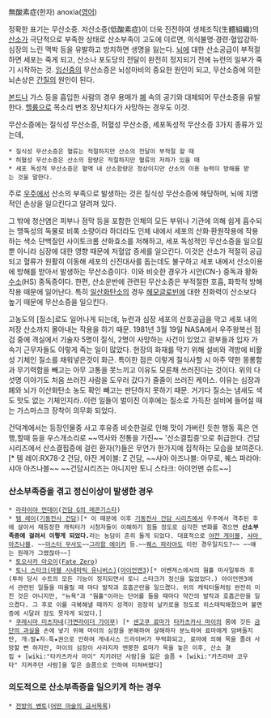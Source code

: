 無酸素症(한자)
anoxia([[영어]])

정확한 표기는 무산소증. 저산소증(低酸素症)이 더욱 진전하여 생체조직(生體組織)의 [[산소]]가 극단적으로 부족한 상태로 산소부족이 고도에 이르면, 의식불명·경련·혈압강하·심장의 느린 맥박 등을 유발하고 방치하면 생명을 잃는다. [[뇌]]에 대한 산소공급이 부적절하면 세포는 죽게 되고, 산소나 포도당의 전달이 완전히 정지되기 전에 뉴런의 일부가 죽기 시작하는 것. [[임신]]중의 무산소증은 뇌성마비의 중요한 원인이 되고, 무산소증에 의한 뇌손상은 [[간질]]의 원인이 된다.

[[본드]]나 가스 등을 흡입한 사람의 경우 용매가 [[폐]] 속의 공기와 대체되어 무산소증을 유발한다. [[헬륨]]으로 목소리 변조 장난치다가 사망하는 경우도 이것.

무산소증에는 질식성 무산소증, 허혈성 무산소증, 세포독성적 무산소증 3가지 종류가 있는데,
 * 질식성 무산소증은 혈류는 적절하지만 산소의 전달이 부적절 할 때
 * 허혈성 무산소증은 산소의 함량은 적절하지만 혈류의 저하가 있을 때
 * 세포 독성적 무산소증은 혈액 내 산소함량은 정상이지만 산소의 이용 능력이 방해를 받는 것을 말한다.
주로 [[우주]]에서 산소의 부족으로 발생하는 것은 질식성 무산소증에 해당하며, 뇌에 치명적인 손상을 일으킨다고 알려져 있다.

그 밖에 청산염은 피부나 점막 등을 포함한 인체의 모든 부위나 기관에 의해 쉽게 흡수되는 맹독성의 독물로 비록 소량이라 하더라도 인체 내에서 세포의 산화·환원작용에 작용하는 색소 단백질인 사이토크롬 산화효소를 저해하고, 세포 독성적인 무산소증을 일으킬 뿐 아니라 심장에 대한 영향 때문에 저혈압 증세를 일으킨다.
이것은 산소가 적절히 공급되고 혈류가 원활히 이동해 세포의 신진대사를 돕는데도 불구하고 세포 내에서 산소이용에 방해를 받아서 발생하는 무산소증이다. 이와 비슷한 경우가 시안(CN-) 중독과 황화[[수소]](HS) 중독증이다. 한편, 산소운반에 관련된 무산소증은 부적절한 호흡, 화학적 방해작용 때문에 일어난다. 특히 [[일산화탄소]]의 경우 [[헤모글로빈]]에 대한 친화력이 산소보다 높기 때문에 무산소증을 일으킨다.

고농도의 [질소]로도 일어나게 되는데, 뉴런과 심장 세포의 산호공급을 막고 세포 내의 저장 산소까지 몰아내는 작용을 하기 때문. 1981년 3월 19일 NASA에서 우주왕복선 점검 중에 격실에서 기술자 5명이 질식, 2명이 사망하는 사건이 있었고 광부들과 입자 가속기 근무자들도 이렇게 죽는 일이 많았다. 현장의 화재를 막기 위해 설비와 격방에 비활성 기체인 질소를 채워넣은것이 화근. 특이한 점은 이렇게 질식사할 시 아주 약한 몽롱함과 무기력함을 빼고는 아무 고통을 못느끼고 이유도 모른채 쓰러진다는 것이다. 위의 다섯명 이야기도 처음 쓰러진 사람을 도우러 갔다가 줄줄이 쓰러진 케이스. 이유는 심장과 폐와 뇌가 이산화탄소 농도 확인 빼고는 판단하지 못하기 때문. 거기다 질소는 냄새도 색도 맛도 없는 기체인지라..이런 일들이 벌이진 이후에는 질소로 가득찬 설비에 들어설 때는 가스마스크 장착이 의무화 되었다.

건덕계에서는 등장인물중 사고 후유증 비슷한걸로 인해 맛이 가버린 듯한 행동 혹은 언행,할때 등을 우스개소리로 ~~역사와 전통을 가진~~ '산소결핍증'으로 취급한다. 
건담 시리즈에서 산소결핍증에 걸린 환자(?)들은 무언가 한가지에 집착하는 모습을 보여준다.[* 템 레이:RX78-2 건담, 야잔 게이블: Z 건담, ~~샤아 아즈나블: 아무로, 퀘스 파라야:샤아 아즈나블~~ ~~건담시리즈는 아니지만 토니 스타크: 아이언맨 슈트~~]

=== 산소부족증을 겪고 정신이상이 발생한 경우 ===
 * [[라라이야 먼데이]]([[건담 G의 레콘기스타]])
 * [[템 레이]]([[기동전사 건담]])[* 이 때문에 이후 [[기동전사 건담 시리즈]]에서 우주에서 격추된 후에 살아서 재등장한 캐릭터가 시청자들이 이해하기 힘들 정도로 심각한 변화를 겪으면 '''산소부족증에 걸려서 이렇게 되었다.'''라는 농담이 흔히 돌게 되었다. 대표적으로 [[야잔 게이블]], [[샤아 아즈나블]]. ~~[[미스터 무사도]]~~[[그라함 에이커]] 등.~~[[퀘스 파라야]]도 이런 경우일지도?~~ ~~얘는 원래가 그랬잖아~~]
 * [[토오사카 아오이]]([[Fate Zero]])
 * [[토니 스타크(마블 시네마틱 유니버스)]]([[아이언맨3]])[* 어벤져스에서의 웜홀 미사일투하 후(투하 당시 수트의 모든 기능이 정지되면서 토니 스타크가 정신을 잃었었다.) 아이언맨3에서 관련된 일들을 떠올릴 때 마다 발작과 호흡곤란을 일으켰다. 위의 캐릭터들처럼 완전히 미친 것은 아니지만, "뉴욕"과 "웜홀"이라는 단어를 들을 때마다 약간의 발작과 호흡곤란을 일으켰다. 그 후로 이를 극복해낼 때까지 성격이 굉장히 날카로울 정도로 히스테릭해졌으며 불면증에 시달려 잠도 못자게 되었다.]
 * [[쿠레시마 미츠자네]]([[가면라이더 가이무]]) [* [[센고쿠 료마]]가 [[타카츠카사 마이]]의 몸에 깃든 [[금단의 과실]]을 손에 넣기 위해 마이의 심장을 분해하여 살해하자 분노하여 료마에게 덤벼들지만, 개☆발★자☆특★권으로 인하여 게네시스 드라이버가 무력화되고, 료마에 의해 목을 졸려 사망할 뻔 하지만, 마이의 심장이 사라지자 멘붕한 료마가 목을 놓은 이후, 산소 결핍 + [wiki:"타카츠카사 마이" 지키려던 사람]을 잃은 슬픔 + [wiki:"카즈라바 코우타" 지켜주던 사람]을 잏은 슬픔으로 인하여 미쳐버렸다]
=== 의도적으로 산소부족증을 일으키게 하는 경우 ===
 * [[전방의 벤토]]([[어떤 마술의 금서목록]])
